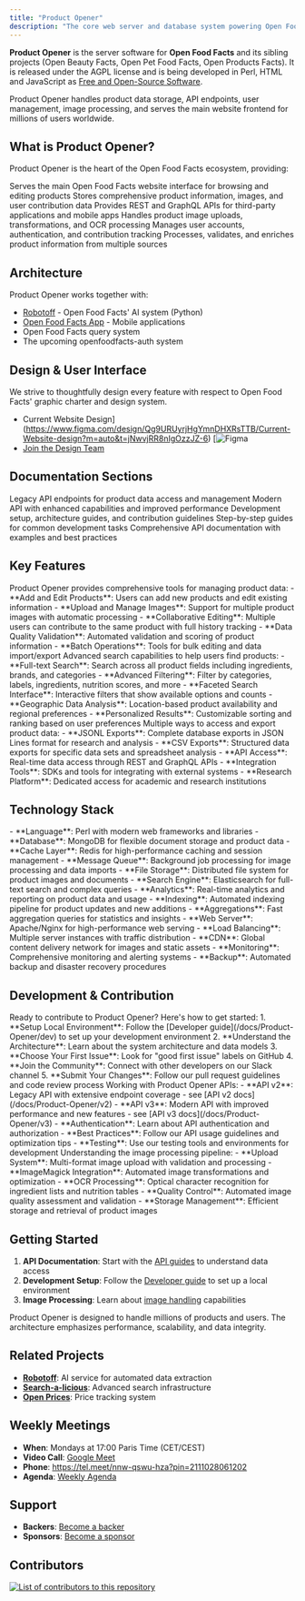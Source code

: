 ```yaml
---
title: "Product Opener"
description: "The core web server and database system powering Open Food Facts. Learn about the backend infrastructure, APIs, and database architecture."
---
```



**Product Opener** is the server software for **Open Food Facts** and its sibling projects (Open Beauty Facts, Open Pet Food Facts, Open Products Facts). It is released under the AGPL license and is being developed in Perl, HTML and JavaScript as [Free and Open-Source Software](https://en.wikipedia.org/wiki/Free_and_open-source_software).

<Callout type="info">
  Product Opener handles product data storage, API endpoints, user management,
  image processing, and serves the main website frontend for millions of users
  worldwide.
</Callout>

## What is Product Opener?

Product Opener is the heart of the Open Food Facts ecosystem, providing:

<Steps>
  <Step title="Web Server">
    Serves the main Open Food Facts website interface for browsing and editing
    products
  </Step>
  <Step title="Database System">
    Stores comprehensive product information, images, and user contribution data
  </Step>
  <Step title="API Backend">
    Provides REST and GraphQL APIs for third-party applications and mobile apps
  </Step>
  <Step title="Image Processing">
    Handles product image uploads, transformations, and OCR processing
  </Step>
  <Step title="User Management">
    Manages user accounts, authentication, and contribution tracking
  </Step>
  <Step title="Data Pipeline">
    Processes, validates, and enriches product information from multiple sources
  </Step>
</Steps>

## Architecture

Product Opener works together with:

- [Robotoff](https://github.com/openfoodfacts/robotoff) - Open Food Facts' AI system (Python)
- [Open Food Facts App](https://github.com/openfoodfacts/smooth-app) - Mobile applications
- Open Food Facts query system
- The upcoming openfoodfacts-auth system

## Design & User Interface

We strive to thoughtfully design every feature with respect to Open Food Facts' graphic charter and design system.

- Current Website Design](https://www.figma.com/design/Qg9URUyrjHgYmnDHXRsTTB/Current-Website-design?m=auto&t=jNwvjRR8nIgOzzJZ-6) [![Figma](https://img.shields.io/badge/figma-%23F24E1E.svg?logo=figma&logoColor=white)
- [Join the Design Team](https://github.com/openfoodfacts/openfoodfacts-design)

## Documentation Sections

<Cards>
  <Card href="/docs/Product-Opener/v2" title="API v2 Reference">
    Legacy API endpoints for product data access and management
  </Card>
  <Card href="/docs/Product-Opener/v3" title="API v3 Reference">
    Modern API with enhanced capabilities and improved performance
  </Card>
  <Card href="/docs/Product-Opener/dev" title="Developer Documentation">
    Development setup, architecture guides, and contribution guidelines
  </Card>
  <Card href="/docs/Product-Opener/tutorials" title="Tutorials">
    Step-by-step guides for common development tasks
  </Card>
  <Card href="/docs/Product-Opener/api-docs" title="API Documentation">
    Comprehensive API documentation with examples and best practices
  </Card>
</Cards>

## Key Features

<Accordions type="single">
  <Accordion title="Product Management" id="product-management">
    Product Opener provides comprehensive tools for managing product data:
    - **Add and Edit Products**: Users can add new products and edit existing information
    - **Upload and Manage Images**: Support for multiple product images with automatic processing
    - **Collaborative Editing**: Multiple users can contribute to the same product with full history tracking
    - **Data Quality Validation**: Automated validation and scoring of product information
    - **Batch Operations**: Tools for bulk editing and data import/export
  </Accordion>
  
  <Accordion title="Search & Discovery" id="search-discovery">
    Advanced search capabilities to help users find products:
    - **Full-text Search**: Search across all product fields including ingredients, brands, and categories
    - **Advanced Filtering**: Filter by categories, labels, ingredients, nutrition scores, and more
    - **Faceted Search Interface**: Interactive filters that show available options and counts
    - **Geographic Data Analysis**: Location-based product availability and regional preferences
    - **Personalized Results**: Customizable sorting and ranking based on user preferences
  </Accordion>
  
  <Accordion title="Data Export & Integration" id="data-export">
    Multiple ways to access and export product data:
    - **JSONL Exports**: Complete database exports in JSON Lines format for research and analysis
    - **CSV Exports**: Structured data exports for specific data sets and spreadsheet analysis
    - **API Access**: Real-time data access through REST and GraphQL APIs
    - **Integration Tools**: SDKs and tools for integrating with external systems
    - **Research Platform**: Dedicated access for academic and research institutions
  </Accordion>
</Accordions>

## Technology Stack

<Accordions type="single">
  <Accordion title="Backend Technologies" id="backend-tech">
    - **Language**: Perl with modern web frameworks and libraries
    - **Database**: MongoDB for flexible document storage and product data
    - **Cache Layer**: Redis for high-performance caching and session management
    - **Message Queue**: Background job processing for image processing and data imports
    - **File Storage**: Distributed file system for product images and documents
  </Accordion>
  
  <Accordion title="Search & Analytics" id="search-analytics">
    - **Search Engine**: Elasticsearch for full-text search and complex queries
    - **Analytics**: Real-time analytics and reporting on product data and usage
    - **Indexing**: Automated indexing pipeline for product updates and new additions
    - **Aggregations**: Fast aggregation queries for statistics and insights
  </Accordion>
  
  <Accordion title="Infrastructure & Deployment" id="infrastructure">
    - **Web Server**: Apache/Nginx for high-performance web serving
    - **Load Balancing**: Multiple server instances with traffic distribution
    - **CDN**: Global content delivery network for images and static assets
    - **Monitoring**: Comprehensive monitoring and alerting systems
    - **Backup**: Automated backup and disaster recovery procedures
  </Accordion>
</Accordions>

## Development & Contribution

<Accordions type="single">
  <Accordion title="Getting Started with Development" id="dev-getting-started">
    Ready to contribute to Product Opener? Here's how to get started:
    1. **Setup Local Environment**: Follow the [Developer guide](/docs/Product-Opener/dev) to set up your development environment
    2. **Understand the Architecture**: Learn about the system architecture and data models
    3. **Choose Your First Issue**: Look for "good first issue" labels on GitHub
    4. **Join the Community**: Connect with other developers on our Slack channel
    5. **Submit Your Changes**: Follow our pull request guidelines and code review process
  </Accordion>
  
  <Accordion title="API Development" id="api-development">
    Working with Product Opener APIs:
    - **API v2**: Legacy API with extensive endpoint coverage - see [API v2 docs](/docs/Product-Opener/v2)
    - **API v3**: Modern API with improved performance and new features - see [API v3 docs](/docs/Product-Opener/v3)
    - **Authentication**: Learn about API authentication and authorization
    - **Best Practices**: Follow our API usage guidelines and optimization tips
    - **Testing**: Use our testing tools and environments for development
  </Accordion>
  
  <Accordion title="Image Processing" id="image-processing">
    Understanding the image processing pipeline:
    - **Upload System**: Multi-format image upload with validation and processing
    - **ImageMagick Integration**: Automated image transformations and optimization
    - **OCR Processing**: Optical character recognition for ingredient lists and nutrition tables
    - **Quality Control**: Automated image quality assessment and validation
    - **Storage Management**: Efficient storage and retrieval of product images
  </Accordion>
</Accordions>

## Getting Started

1. **API Documentation**: Start with the [API guides](/docs/Product-Opener/api) to understand data access
2. **Development Setup**: Follow the [Developer guide](/docs/Product-Opener/dev) to set up a local environment
3. **Image Processing**: Learn about [image handling](/docs/Product-Opener/images) capabilities

<Callout type="info">
  Product Opener is designed to handle millions of products and users. The
  architecture emphasizes performance, scalability, and data integrity.
</Callout>

## Related Projects

- **[Robotoff](/docs/Robotoff)**: AI service for automated data extraction
- **[Search-a-licious](/docs/Search-a-licious)**: Advanced search infrastructure
- **[Open Prices](/docs/Open-prices)**: Price tracking system

## Weekly Meetings

- **When**: Mondays at 17:00 Paris Time (CET/CEST)
- **Video Call**: [Google Meet](https://meet.google.com/nnw-qswu-hza)
- **Phone**: https://tel.meet/nnw-qswu-hza?pin=2111028061202
- **Agenda**: [Weekly Agenda](https://drive.google.com/open?id=1LL8-aiSF482xaJ1o0AKmhXB5QWfVE0_jzvYakq3VXys)

## Support

- **Backers**: [Become a backer](https://opencollective.com/openfoodfacts-server#backer)
- **Sponsors**: [Become a sponsor](https://opencollective.com/openfoodfacts-server#sponsor)

## Contributors

<a href="https://github.com/openfoodfacts/openfoodfacts-server/graphs/contributors">
  <img
    alt="List of contributors to this repository"
    src="https://contrib.rocks/image?repo=openfoodfacts/openfoodfacts-server"
  />
</a>
